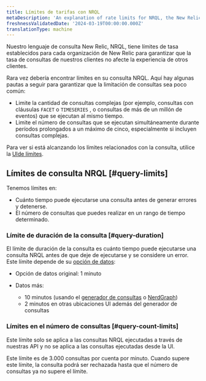 ```yaml
---
title: Límites de tarifas con NRQL
metaDescription: 'An explanation of rate limits for NRQL, the New Relic query language'
freshnessValidatedDate: '2024-03-19T00:00:00.000Z'
translationType: machine
---
```



Nuestro lenguaje de consulta New Relic, NRQL, tiene límites de tasa establecidos para cada organización de New Relic para garantizar que la tasa de consultas de nuestros clientes no afecte la experiencia de otros clientes.

Rara vez debería encontrar límites en su consulta NRQL. Aquí hay algunas pautas a seguir para garantizar que la limitación de consultas sea poco común:

* Limite la cantidad de consultas complejas (por ejemplo, consultas con cláusulas `FACET` o `TIMESERIES` , o consultas de más de un millón de eventos) que se ejecutan al mismo tiempo.
* Limite el número de consultas que se ejecutan simultáneamente durante períodos prolongados a un máximo de cinco, especialmente si incluyen consultas complejas.

Para ver si está alcanzando los límites relacionados con la consulta, utilice la [UIde límites](/docs/data-apis/manage-data/view-system-limits/).

## Límites de consulta NRQL [#query-limits]

Tenemos límites en:

* Cuánto tiempo puede ejecutarse una consulta antes de generar errores y detenerse.
* El número de consultas que puedes realizar en un rango de tiempo determinado.

### Límite de duración de la consulta [#query-duration]

El límite de duración de la consulta es cuánto tiempo puede ejecutarse una consulta NRQL antes de que deje de ejecutarse y se considere un error. Este límite depende de su [opción de datos](/docs/accounts/accounts-billing/new-relic-one-pricing-billing/data-ingest-billing#data-prices):

* Opción de datos original: 1 minuto

* Datos más:

  * 10 minutos (usando el [generador de consultas](/docs/query-your-data/explore-query-data/query-builder/introduction-query-builder) o [NerdGraph](/docs/apis/nerdgraph/examples/async-queries-nrql-tutorial))
  * 2 minutos en otras ubicaciones UI además del generador de consultas

### Límites en el número de consultas [#query-count-limits]

Este límite solo se aplica a las consultas NRQL ejecutadas a través de nuestras API y no se aplica a las consultas ejecutadas desde la UI.

Este límite es de 3.000 consultas por cuenta por minuto. Cuando supere este límite, la consulta podrá ser rechazada hasta que el número de consultas ya no supere el límite.